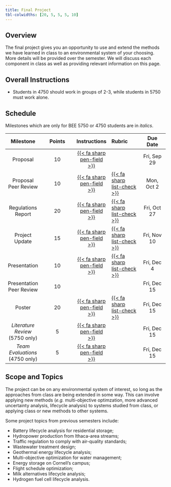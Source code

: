 ```yaml
---
title: Final Project
tbl-colwidths: [20, 5, 5, 5, 10]
---
```


## Overview

The final project gives you an opportunity to use and extend the methods we have learned in class to an environmental system of your choosing. More details will be provided over the semester. We will discuss each component in class as well as providing relevant information on this page.

## Overall Instructions

- Students in 4750 should work in groups of 2-3, while students in 5750 must work alone.

## Schedule

Milestones which are only for BEE 5750 or 4750 students are in *italics*.

| Milestone | Points | Instructions | Rubric | Due Date |
|:---------:|:------------:|:-------:|:-----------|:---------:|
| Proposal | 10 | [{{< fa sharp pen-field >}}](project/proposal.qmd) |  | Fri, Sep 29 |
| Proposal Peer Review | 10 | [{{< fa sharp pen-field >}}](project/proposal-review.qmd) | [{{< fa sharp list-check >}}](rubrics/proposal-review.qmd) | Mon, Oct 2 |
| Regulations Report | 20 | [{{< fa sharp pen-field >}}](project/regulation.qmd)  | [{{< fa sharp list-check >}}](rubrics/regulation.qmd) | Fri, Oct 27 |
| Project Update | 15 | [{{< fa sharp pen-field >}}](project/update.qmd) | [{{< fa sharp list-check >}}](rubrics/update.qmd) | Fri, Nov 10 |
| Presentation | 10 | [{{< fa sharp pen-field >}}](project/presentation.qmd) | [{{< fa sharp list-check >}}](rubrics/presentation.qmd) | Fri, Dec 4 |
| Presentation Peer Review | 10 | | | Fri, Dec 15 |
| Poster | 20  | [{{< fa sharp pen-field >}}](project/poster.qmd) | [{{< fa sharp list-check >}}](rubrics/poster.qmd) | Fri, Dec 15 |
| *Literature Review* (5750 only) | 5 | [{{< fa sharp pen-field >}}](project/literature.qmd) | | Fri, Dec 15 |
| *Team Evaluations* (4750 only) | 5 | [{{< fa sharp pen-field >}}](project/evaluation.qmd) | | Fri, Dec 15 |

## Scope and Topics

The project can be on any environmental system of interest, so long as the approaches from class are being extended in some way. This can involve applying new methods (*e.g.* multi-objective optimzation, more advanced uncertainty analysis, lifecycle analysis) to systems studied from class, or applying class or new methods to other systems. 

Some project topics from previous semesters include:

- Battery lifecycle analysis for residential storage;
- Hydropower production from Ithaca-area streams;
- Traffic regulation to comply with air-quality standards;
- Wastewater treatment design;
- Geothermal energy lifecycle analysis;
- Multi-objective optimization for water management;
- Energy storage on Cornell's campus;
- Flight schedule optimization;
- Milk alternatives lifecycle analysis;
- Hydrogen fuel cell lifecycle analysis.